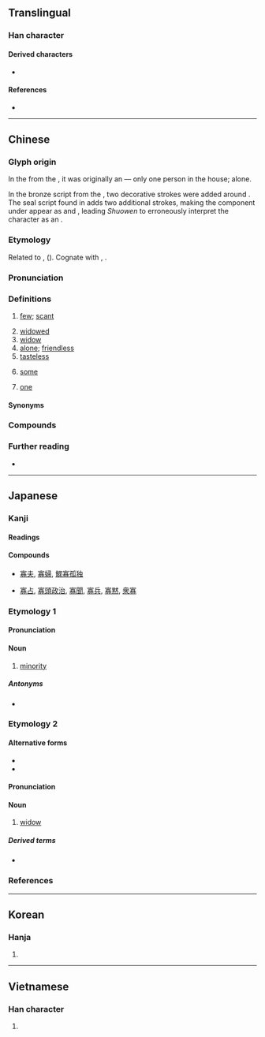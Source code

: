 {{character info}}
==Translingual==

===Han character===
{{Han char|rn=40|rad=宀|as=11|sn=14|four=30227|canj=JMCH|ids=⿳宀頁刀}}

====Derived characters====
* {{l|mul|[[𠏶]], [[𭄖]]}}

====References====
* {{Han ref|kx=0290.190|dkj=07286|dj=0574.260|hdz=20947.070|uh=5BE1|ud=23521|bh=B9E8|bd=47592}}

----

==Chinese==
{{zh-forms|ss=𠆣|alt=𧵿,𡩼,𠆣}}

===Glyph origin===
{{Han etym}}
In the {{w|bronze script}} from the {{w|Western Zhou period}}, it was originally an {{Han compound|ls=ic|nocap=1|宀|t1=house|頁|t2=head}} — only one person in the house; alone.

In the bronze script from the {{w|Warring States period}}, two decorative strokes were added around {{zh-l|*頁}}. The seal script found in ''{{w|Shuowen}}'' adds two additional strokes, making the component under {{zh-l|*宀}} appear as {{zh-l|*分}} and {{zh-l|*頁}}, leading ''Shuowen'' to erroneously interpret the character as an {{Han compound|ls=ic|nocap=1|宀|t1=house|頒|t2=to distribute}}.

===Etymology===
Related to {{och-l|鰥|widower}}, {{och-l|孤|orphan; alone}} ({{zh-ref|Schuessler, 2007}}). Cognate with {{cog|bo|དགོན་པ||solitary place; desert; wilderness}}, {{cog|bo|སྒོས||private; individual}}.

===Pronunciation===
{{zh-pron
|m=guǎ
|m-s=gua3
|c=gwaa2
|c-t=ga2
|g=gua3
|h=pfs=kóa;gd=gua3
|j=gua2
|mb=guǎ
|md=guā
|mn=kóa/xm,zz,twv:kóaⁿ
|mn-t=guan2/gua2
|w=2ko,2kua
|w_note=2ko - vernacular; 2kua - literary
|x=gua3
|mc=y
|oc=y
|ma=
|cat=a,n,mn:cls
}}

===Definitions===
{{zh-hanzi}}

# [[few]]; [[scant]]
#: {{zh-x|寡-德 之 人|person of '''meager''' virtue}}
# [[widowed]]
# [[widow]]
# [[alone]]; [[friendless]]
# [[tasteless]]
#: {{zh-x|淨{zing6}係 食 菜 好似 寡 咗 啲 喎{wo3}。|It's kind of '''tasteless''' to eat vegetables only.|C}}
# {{lb|zh|Hokkien}} [[some]]
#: {{zh-x|我 去 菜市仔 買 寡 青菜。|I'm going to the market to buy '''some''' vegetables.|TW}}
# {{lb|zh|Min Zhong}} [[one]]

====Synonyms====
{{zh-dial|寡婦}}
{{zh-dial|些}}
{{zh-dial|一}}

===Compounds===
{{zh-der|恤孤念寡|寡見鮮聞|彼眾我寡|寡斷|吃寡醋|寡情|寡妻|惜孤念寡|失道寡助|以眾克寡|寡見少聞|寡鵠|單鵠寡鳧|吃寡酒|寡女|寡謀|寡言|寡鶴|寡夫|刻薄寡恩|寡婦|恬淡寡欲|寡恩|孤家寡人|寡合|兵微將寡|守活寡|寡情少義|寡將|寡欲|巴寡婦清|孤鸞寡鶴|寡母|少私寡慾|優柔寡斷|喝寡酒|寡鵠孤鸞|寡過|寡拉主兒|寡廉鮮恥|寡居|寡小君|寡宿孤辰|寡君|寡占|寡剌|寡人|寡二少雙|寡不敵眾|形孤影寡|守寡|孤鴻寡鵠|孤寡|孤兒寡婦|寡糖|寡頭政治|多端寡要|寡恩少義|以寡擊眾|多賤寡貴|多寡|寡酒|寡陋|寡聞少見|孤陋寡聞|女兒寡|孤寡不穀|寡頭|小國寡民|以寡敵眾|文君新寡|撫孤恤寡|沉厚寡言|新寡|憐孤惜寡|清靜寡欲|擔孤受寡|矜寡孤獨|活寡|眾寡不敵|沉默寡言|望門寡|沉重寡言|款啟寡聞|稱孤道寡|果寡糖|眾寡莫敵|眾寡懸殊|眾寡勢殊|眾寡|眾寡難敵|振窮恤寡|獨學寡聞|曲高和寡|柔茹寡斷|清心寡慾|淺見寡識|澹泊寡欲|敵眾我寡|抑鬱寡歡|清湯寡水|淺見寡聞|活守寡|柔懦寡斷|款學寡聞|清貧寡欲|臉黃皮寡|菲才寡學|輕諾寡信|道寡稱孤|輕言寡信|落寞寡歡|落落寡合|糧寡兵微|說寡嘴|黑寡婦|鰥寡|鬱鬱寡歡|足謀寡斷|鰥寡孤獨|闖寡門|裒多益寡|落落寡歡|罕言寡語|一寡:chi̍t-kóa|少言寡語‎}}

===Further reading===
* {{thcwd|10471}}

{{zh-cat|One}}

----

==Japanese==

===Kanji===
{{ja-kanji|grade=c|rs=宀11}}

====Readings====
{{ja-readings
|goon=け
|kanon=か
|kun=やもめ-, すく-ない
}}

====Compounds====
* {{sense|widow, alone}} [[寡夫]], [[寡婦]], [[鰥寡孤独]]
* {{sense|few, minority}} [[寡占]], [[寡頭政治]], [[寡聞]], [[寡兵]], [[寡黙]], [[衆寡]]

===Etymology 1===
{{ja-kanjitab|か|yomi=kanon}}

====Pronunciation====
{{ja-pron|か|yomi=kanon|acc=1|acc_ref=DJR}}

====Noun====
{{ja-noun|か}}

# [[minority]]
#: {{ja-usex|'''寡'''を以って衆を制する|'''か''' を もって しゅう を せいする|Majority can be conquered by '''minority'''.}}

=====Antonyms=====
* {{ja-r|衆|しゅう|gloss=[[majority]]}}

===Etymology 2===
{{ja-kanjitab|やもめ|yomi=kun}}

====Alternative forms====
* {{ja-l|寡婦}}
* {{ja-l|孀}}

====Pronunciation====
{{ja-pron|やもめ|yomi=kun|acc=0|acc_ref=DJR}}

====Noun====
{{ja-noun|やもめ}}

# [[widow]]

=====Derived terms=====
* {{ja-r|男寡|おとこやもめ|gloss=[[widower]]}}

===References===
<references />

----

==Korean==

===Hanja===
{{ko-hanja|hangeul=과|rv=gwa|mr=kwa}}

# {{rfdef|ko|sort=宀11}}

----

==Vietnamese==

===Han character===
{{vi-readings|reading=quả, goá|rs=宀11}}

# {{rfdef|vi}}